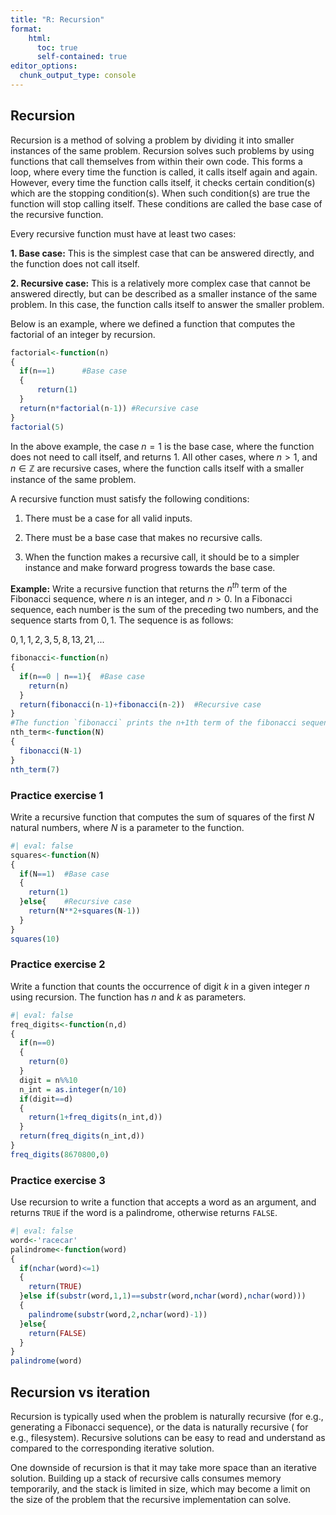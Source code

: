 ```yaml
---
title: "R: Recursion"
format:
    html:
      toc: true
      self-contained: true
editor_options: 
  chunk_output_type: console
---
```


## Recursion

Recursion is a method of solving a problem by dividing it into smaller instances of the same problem. Recursion solves such problems by using functions that call themselves from within their own code. This forms a loop, where every time the function is called, it calls itself again and again. However, every time the function calls itself, it checks certain condition(s) which are the stopping condition(s). When such condition(s) are true the function will stop calling itself. These conditions are called the base case of the recursive function.

Every recursive function must have at least two cases:

**1. Base case:** This is the simplest case that can be answered directly, and the function does not call itself.

**2. Recursive case:** This is a relatively more complex case that cannot be answered directly, but can be described as a smaller instance of the same problem. In this case, the function calls itself to answer the smaller problem. 

Below is an example, where we defined a function that computes the factorial of an integer by recursion.


```r
factorial<-function(n)
{
  if(n==1)      #Base case
  {
      return(1)  
  }        
  return(n*factorial(n-1)) #Recursive case
}
factorial(5)
```

In the above example, the case $n=1$ is the base case, where the function does not need to call itself, and returns 1. All other cases, where $n>1$, and $n \in  \mathbb{Z}$ are recursive cases, where the function calls itself with a smaller instance of the same problem. 

A recursive function must satisfy the following conditions:

1. There must be a case for all valid inputs.

2. There must be a base case that makes no recursive calls.

3. When the function makes a recursive call, it should be to a simpler instance and make forward progress towards the base case.

**Example:** Write a recursive function that returns the $n^{th}$ term of the Fibonacci sequence, where $n$ is an integer, and $n>0$. In a Fibonacci sequence, each number is the sum of the preceding two numbers, and the sequence starts from $0,1$. The sequence is as follows:

$0, 1, 1, 2, 3, 5, 8, 13, 21, ...$

```r
fibonacci<-function(n)
{
  if(n==0 | n==1){  #Base case
    return(n)
  }
  return(fibonacci(n-1)+fibonacci(n-2))  #Recursive case
}
#The function `fibonacci` prints the n+1th term of the fibonacci sequence when `n` is passed as an argument. Thus, we need to reduce `n` by 1 to print the nth term of the sequence. The function `nth_term` reduces `n` by 1 before passing `n` to the function `fibonacci()`.
nth_term<-function(N)
{
  fibonacci(N-1)
}
nth_term(7)
```


### Practice exercise 1

Write a recursive function that computes the sum of squares of the first $N$ natural numbers, where $N$ is a parameter to the function.

```r
#| eval: false
squares<-function(N)
{
  if(N==1)  #Base case
  {
    return(1)
  }else{    #Recursive case
    return(N**2+squares(N-1))
  }
}
squares(10)
```

### Practice exercise 2

Write a function that counts the occurrence of digit $k$ in a given integer $n$ using recursion. The function has $n$ and $k$ as parameters.

```r
#| eval: false
freq_digits<-function(n,d)
{
  if(n==0)
  {
    return(0)
  }
  digit = n%%10
  n_int = as.integer(n/10)
  if(digit==d)
  {
    return(1+freq_digits(n_int,d))
  }
  return(freq_digits(n_int,d))
}
freq_digits(8670800,0)
```

### Practice exercise 3

Use recursion to write a function that accepts a word as an argument, and returns `TRUE` if the word is a palindrome, otherwise returns `FALSE`.


```r
#| eval: false
word<-'racecar'
palindrome<-function(word)
{
  if(nchar(word)<=1)
  {
    return(TRUE)
  }else if(substr(word,1,1)==substr(word,nchar(word),nchar(word)))
  {
    palindrome(substr(word,2,nchar(word)-1))
  }else{
    return(FALSE)
  }
}
palindrome(word)
```

## Recursion vs iteration

Recursion is typically used when the problem is naturally recursive (for e.g., generating a Fibonacci sequence), or the data is naturally recursive ( for e.g., filesystem). Recursive solutions can be easy to read and understand as compared to the corresponding iterative solution.

One downside of recursion is that it may take more space than an iterative solution. Building up a stack of recursive calls consumes memory temporarily, and the stack is limited in size, which may become a limit on the size of the problem that the recursive implementation can solve.


